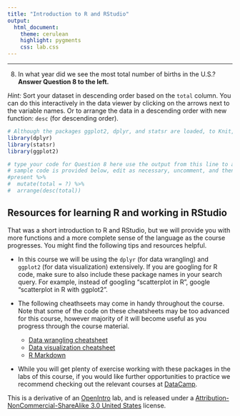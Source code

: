```yaml
---
title: "Introduction to R and RStudio"
output:
  html_document: 
    theme: cerulean 
    highlight: pygments
    css: lab.css
---
```


---

8. In what year did we see the most total number of births in the U.S.? <strong>Answer Question 8 to the left.</strong>

*Hint:* Sort your dataset in descending order based on the `total` column. You can do this interactively in the data viewer by clicking on the arrows next to the variable names. Or to arrange the data in a descending order with new function: `desc` (for  descending order).

```r
# Although the packages ggplot2, dplyr, and statsr are loaded, to Knit, you must have the library functions in your .Rmd file. Don't erase this code block!
library(dplyr)
library(statsr)
library(ggplot2)

```


```r
# type your code for Question 8 here use the output from this line to answer Question 8
# sample code is provided below, edit as necessary, uncomment, and then Knit
#present %>%
#  mutate(total = ?) %>%
#  arrange(desc(total))
```

## Resources for learning R and working in RStudio

That was a short introduction to R and RStudio, but we will provide you with more functions and a more complete sense of the language as the course progresses. You might find the following tips and resources helpful.

- In this course we will be using the `dplyr` (for data wrangling) and `ggplot2` (for data visualization) extensively. If you are googling for R code, make sure to also include these package names in your search query. For example, instead of googling "scatterplot in R", google "scatterplot in R with ggplot2".

- The following cheathseets may come in handy throughout the course. Note that some of the code on these cheatsheets may be too advanced for this course, however majority of it will become useful as you progress through the course material.
    - [Data wrangling cheatsheet](http://www.rstudio.com/wp-content/uploads/2015/02/data-rangling-cheatsheet.pdf)
    - [Data visualization cheatsheet](http://www.rstudio.com/wp-content/uploads/2015/12/ggplot2-cheatsheet-2.0.pdf)
    - [R Markdown](http://www.rstudio.com/wp-content/uploads/2016/03/rmarkdown-cheatsheet-2.0.pdf)

- While you will get plenty of exercise working with these packages in the labs of this course, if you would like further opportunities to practice we recommend checking out the relevant courses at [DataCamp](https://www.datacamp.com/courses).

<div id="license">
This is a derivative of an [OpenIntro](https://www.openintro.org/stat/labs.php) lab, and is released under a [Attribution-NonCommercial-ShareAlike 3.0 United States](https://creativecommons.org/licenses/by-nc-sa/3.0/us/) license.
</div>
